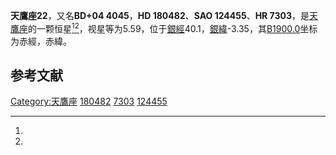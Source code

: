 {{Starbox begin
| name = 天鷹座22
}}
{{Starbox observe
| epoch = [[J2000.0|J2000.0]]
| constell = [[天鷹座|天鷹座]]<ref name=SIMBAD>{{cite web
 | url=http://simbad.u-strasbg.fr/simbad/sim-id?Ident=HR+7303
 | title=Pulsating variable Star
 | publisher=Centre de Données astronomiques de Strasbourg
 | work=SIMBAD
 | accessdate=2012-07-13
 | archive-date=2019-06-05
 | archive-url=https://web.archive.org/web/20190605003522/http://simbad.u-strasbg.fr/simbad/sim-id?Ident=HR%207303
 | dead-url=no
 }}</ref><ref name=DATA>{{cite web
 | url=http://vizier.u-strasbg.fr/viz-bin/VizieR-5?-out.add=.&-source=5050&-corr=PK=HR&-out.max=9999&HR=7303
 | title=VizieR Detailed Page
 | accessdate=2012-07-13
 | archive-date=2016-03-05
 | archive-url=https://web.archive.org/web/20160305050827/http://vizier.u-strasbg.fr/viz-bin/VizieR-5?-out.add=.&-source=5050&-corr=PK=HR&-out.max=9999&HR=7303
 | dead-url=no
 }}</ref>
| 星官 = 
| ra = {{RA|19|16|31}}<ref name=SIMBAD /><ref name=DATA />
| dec = {{DEC|+4|50|5}}<ref name=SIMBAD /><ref name=DATA />
| appmag_v = 5.59<ref name=SIMBAD /><ref name=DATA />
}}
{{Starbox character
| class = A3IV<ref name=SIMBAD /><ref name=DATA />
| b-v = 0.08<ref name=SIMBAD /><ref name=DATA />
| u-b = 0.11<ref name=SIMBAD /><ref name=DATA />
| r-i = <ref name=SIMBAD /><ref name=DATA />
| variable = 
}}
{{Starbox astrometry
| radial_v = 0.11
| prop_mo_ra = -23
| parallax = 0.016
| p_error = 
}}
{{Starbox catalog
| names =BD+04 4045，[[SAO星表|SAO]] 124455，[[HD星表|HD]] 180482，[[HR星表|HR]] 7303}}
{{Starbox reference |Simbad=HR+7303}}
{{Starbox end}}

'''天鷹座22'''，又名'''BD+04 4045'''，'''HD 180482'''、'''SAO 124455'''、'''HR 7303'''，是[[天鷹座|天鷹座]]的一颗恒星<ref name=SIMBAD /><ref name=DATA />，视星等为5.59，位于[[銀道座標系|銀經]]40.1，[[銀道座標系|銀緯]]-3.35，其[[B1900.0|B1900.0]]坐标为赤經{{RA|19|11|34}}，赤緯{{DEC|+4|-3.35|30}}。

== 参考文献 ==
{{reflist}}

{{star-stub}}

{{天鷹座恒星}}
{{星官|右旗|9|12}}
[[Category:天鷹座|Category:天鷹座]]
[[Category:HD和HDE天體|180482]]
[[Category:HR天體|7303]]
[[Category:SAO天體|124455]]